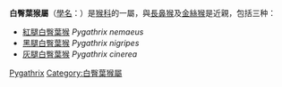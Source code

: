 {{Automatic Taxobox
| image = Kleideraffe-01.jpg
| image_width = 250px
| image_caption = [[白臀葉猴|白臀葉猴]] ''Pygathrix nemaeus''
| taxon=Pygathrix
| authority = [[Étienne_Geoffroy_Saint-Hilaire|É. Geoffroy]], 1812
| type_species = ''Pygathrix nemaeus''
| type_species_authority = ([[卡爾·林奈|Linnaeus]], 1771)
| subdivision_ranks = [[种|种]]
| subdivision = 
見內文
}}

'''白臀葉猴屬'''（[[學名|學名]]：''{{lang|la|Pygathrix}}''）是[[猴科|猴科]]的一屬，與[[長鼻猴|長鼻猴]]及[[仰鼻猴属|金絲猴]]是近親，包括三种：
*[[紅腿白臀葉猴|紅腿白臀葉猴]] ''Pygathrix nemaeus''
*[[黑腿白臀葉猴|黑腿白臀葉猴]] ''Pygathrix nigripes''
*[[灰腿白臀葉猴|灰腿白臀葉猴]] ''Pygathrix cinerea''
{{簡鼻亞目|C.}}
{{Taxonbar|from=Q1140604}}

[[Category:疣猴亞科|Pygathrix]]
[[Category:白臀葉猴屬|Category:白臀葉猴屬]]


{{mammal-stub}}